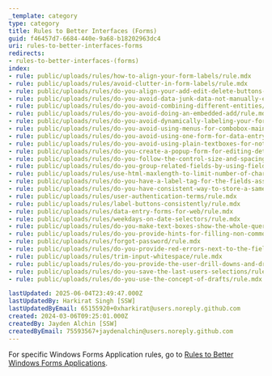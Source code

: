 ```yaml
---
_template: category
type: category
title: Rules to Better Interfaces (Forms)
guid: f46457d7-6684-440e-9a68-b18202963dc4
uri: rules-to-better-interfaces-forms
redirects:
- rules-to-better-interfaces-(forms)
index:
- rule: public/uploads/rules/how-to-align-your-form-labels/rule.mdx
- rule: public/uploads/rules/avoid-clutter-in-form-labels/rule.mdx
- rule: public/uploads/rules/do-you-align-your-add-edit-delete-buttons-horizontal-and-bottom-right/rule.mdx
- rule: public/uploads/rules/do-you-avoid-data-junk-data-not-manually-entered-by-yourself/rule.mdx
- rule: public/uploads/rules/do-you-avoid-combining-different-entities/rule.mdx
- rule: public/uploads/rules/do-you-avoid-doing-an-embedded-add/rule.mdx
- rule: public/uploads/rules/do-you-avoid-dynamically-labeling-your-form-buttons/rule.mdx
- rule: public/uploads/rules/do-you-avoid-using-menus-for-combobox-maintenance/rule.mdx
- rule: public/uploads/rules/do-you-avoid-using-one-form-for-data-entry/rule.mdx
- rule: public/uploads/rules/do-you-avoid-using-plain-textboxes-for-notes/rule.mdx
- rule: public/uploads/rules/do-you-create-a-popup-form-for-editing-details/rule.mdx
- rule: public/uploads/rules/do-you-follow-the-control-size-and-spacing-standards/rule.mdx
- rule: public/uploads/rules/do-you-group-related-fields-by-using-fieldset/rule.mdx
- rule: public/uploads/rules/use-html-maxlength-to-limit-number-of-characters/rule.mdx
- rule: public/uploads/rules/do-you-have-a-label-tag-for-the-fields-associated-with-your-input/rule.mdx
- rule: public/uploads/rules/do-you-have-consistent-way-to-store-a-same-field/rule.mdx
- rule: public/uploads/rules/user-authentication-terms/rule.mdx
- rule: public/uploads/rules/label-buttons-consistently/rule.mdx
- rule: public/uploads/rules/data-entry-forms-for-web/rule.mdx
- rule: public/uploads/rules/weekdays-on-date-selectors/rule.mdx
- rule: public/uploads/rules/do-you-make-text-boxes-show-the-whole-query/rule.mdx
- rule: public/uploads/rules/do-you-provide-hints-for-filling-non-common-fields/rule.mdx
- rule: public/uploads/rules/forgot-password/rule.mdx
- rule: public/uploads/rules/do-you-provide-red-errors-next-to-the-field/rule.mdx
- rule: public/uploads/rules/trim-input-whitespace/rule.mdx
- rule: public/uploads/rules/do-you-provide-the-user-drill-downs-and-drill-arounds/rule.mdx
- rule: public/uploads/rules/do-you-save-the-last-users-selections/rule.mdx
- rule: public/uploads/rules/do-you-use-the-concept-of-drafts/rule.mdx

lastUpdated: 2025-06-04T23:49:47.000Z
lastUpdatedBy: Harkirat Singh [SSW]
lastUpdatedByEmail: 65155920+0xharkirat@users.noreply.github.com
created: 2024-03-06T09:25:01.000Z
createdBy: Jayden Alchin [SSW]
createdByEmail: 75593567+jaydenalchin@users.noreply.github.com
---
```


For specific Windows Forms Application rules, go to [Rules to Better Windows Forms Applications](/rules-to-better-windows-forms).
